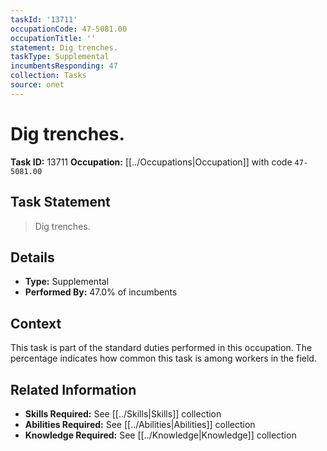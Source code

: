 ```yaml
---
taskId: '13711'
occupationCode: 47-5081.00
occupationTitle: ''
statement: Dig trenches.
taskType: Supplemental
incumbentsResponding: 47
collection: Tasks
source: onet
---
```

# Dig trenches.

**Task ID:** 13711
**Occupation:** [[../Occupations|Occupation]] with code `47-5081.00`

## Task Statement

> Dig trenches.

## Details

- **Type:** Supplemental
- **Performed By:** 47.0% of incumbents

## Context

This task is part of the standard duties performed in this occupation. The percentage indicates how common this task is among workers in the field.

## Related Information

- **Skills Required:** See [[../Skills|Skills]] collection
- **Abilities Required:** See [[../Abilities|Abilities]] collection
- **Knowledge Required:** See [[../Knowledge|Knowledge]] collection
